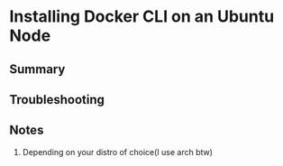# Installing Docker CLI on an Ubuntu Node

## Summary


## Troubleshooting

## Notes
1. Depending on your distro of choice(I use arch btw)